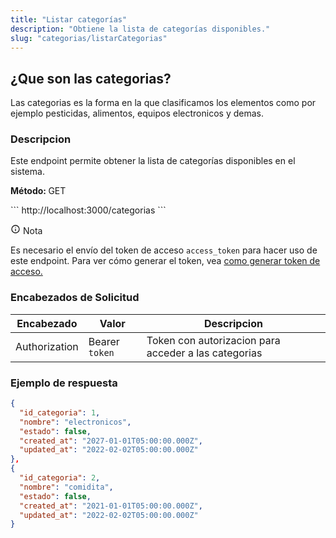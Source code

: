 ```yaml
---
title: "Listar categorías"
description: "Obtiene la lista de categorías disponibles."
slug: "categorias/listarCategorias"
---
```



<h2>¿Que son las categorias?</h2>

Las categorias es la forma en la que clasificamos los elementos como por ejemplo pesticidas, alimentos, equipos electronicos y demas.

<h3>Descripcion</h3>

Este endpoint permite obtener la lista de categorías disponibles en el sistema.

<p> 
<strong>Método: </strong><span class="sl-badge success small astro-avdet4wd">GET</span>
</p>

<Tabs>
  <TabItem label="Endpoint">
  ```
  http://localhost:3000/categorias
  ```
  </TabItem>
</Tabs>

<aside aria-label="Nota" class="starlight-aside starlight-aside--note"> <p class="starlight-aside__title" aria-hidden="true"> <svg aria-hidden="true" class="starlight-aside__icon astro-c6vsoqas" width="16" height="16" viewBox="0 0 24 24" fill="currentColor" style="--sl-icon-size: 1em;"><path d="M12 11a1 1 0 0 0-1 1v4a1 1 0 0 0 2 0v-4a1 1 0 0 0-1-1Zm.38-3.92a1 1 0 0 0-.76 0 1 1 0 0 0-.33.21 1.15 1.15 0 0 0-.21.33 1 1 0 0 0 .21 1.09c.097.088.209.16.33.21A1 1 0 0 0 13 8a1.05 1.05 0 0 0-.29-.71 1 1 0 0 0-.33-.21ZM12 2a10 10 0 1 0 0 20 10 10 0 0 0 0-20Zm0 18a8 8 0 1 1 0-16.001A8 8 0 0 1 12 20Z"></path></svg> Nota </p> 
Es necesario el envío del token de acceso <code>access_token</code> para hacer uso de este endpoint. Para ver cómo generar el token, vea <a href="/usuarios/login">como generar token de acceso.</a></aside>

<h3>Encabezados de Solicitud</h3>

| Encabezado | Valor | Descripcion
|----------|-------| -------
| Authorization |  Bearer `token` | Token con autorizacion para acceder a las categorias


<h3>Ejemplo de respuesta</h3>


<Tabs>
  <TabItem label="Status 200">

  ```json
{
    "id_categoria": 1,
    "nombre": "electronicos",
    "estado": false,
    "created_at": "2027-01-01T05:00:00.000Z",
    "updated_at": "2022-02-02T05:00:00.000Z"
  },
  {
    "id_categoria": 2,
    "nombre": "comidita",
    "estado": false,
    "created_at": "2021-01-01T05:00:00.000Z",
    "updated_at": "2022-02-02T05:00:00.000Z"
  }
```
  </TabItem>
</Tabs>